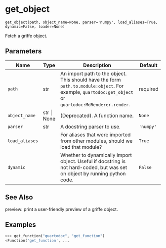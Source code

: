 # get_object { #quartodoc.get_object }

`get_object(path, object_name=None, parser='numpy', load_aliases=True, dynamic=False, loader=None)`

Fetch a griffe object.

## Parameters

| Name           | Type        | Description                                                                                                                                            | Default   |
|----------------|-------------|--------------------------------------------------------------------------------------------------------------------------------------------------------|-----------|
| `path`         | str         | An import path to the object. This should have the form `path.to.module:object`. For example, `quartodoc:get_object` or `quartodoc:MdRenderer.render`. | required  |
| `object_name`  | str \| None | (Deprecated). A function name.                                                                                                                         | `None`    |
| `parser`       | str         | A docstring parser to use.                                                                                                                             | `'numpy'` |
| `load_aliases` |             | For aliases that were imported from other modules, should we load that module?                                                                         | `True`    |
| `dynamic`      |             | Whether to dynamically import object. Useful if docstring is not hard-coded, but was set on object by running python code.                             | `False`   |

## See Also

preview: print a user-friendly preview of a griffe object.

## Examples

```python
>>> get_function("quartodoc", "get_function")
<Function('get_function', ...
```